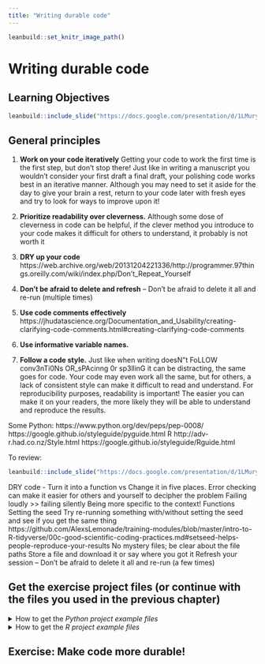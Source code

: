 ```yaml
---
title: "Writing durable code"
---
```


```r
leanbuild::set_knitr_image_path()
```

# Writing durable code

## Learning Objectives

```r
leanbuild::include_slide("https://docs.google.com/presentation/d/1LMurysUhCjZb7DVF6KS9QmJ5NBjwWVjRn40MS9f2noE/edit#slide=id.gf7bed24491_1_51")
```

## General principles

1. **Work on your code iteratively**
Getting your code to work the first time is the first step, but don't stop there! 
Just like in writing a manuscript you wouldn't consider your first draft a final draft, your polishing code works best in an iterative manner. Although you may need to set it aside for the day to give your brain a rest, return to your code later with fresh eyes and try to look for ways to improve upon it! 



2. **Prioritize readability over cleverness.** 
Although some dose of cleverness in code can be helpful, if the clever method you introduce to your code makes it difficult for others to understand, it probably is not worth it 


3. **DRY up your code**
https://web.archive.org/web/20131204221336/http://programmer.97things.oreilly.com/wiki/index.php/Don't_Repeat_Yourself 

4. **Don't be afraid to delete and refresh** -- Don’t be afraid to delete it all and re-run (multiple times)

5. **Use code comments effectively** 
https://jhudatascience.org/Documentation_and_Usability/creating-clarifying-code-comments.html#creating-clarifying-code-comments 

6. **Use informative variable names.**

7. **Follow a code style.** 
Just like when writing doesN"t FoLLOW conv3nTi0Ns OR_sPAcinng 0r sp3llinG it can be distracting, the same goes for code. 
Your code may even work all the same, but for others, a lack of consistent style can make it difficult to read and understand. 
For reproducibility purposes, readability is important! 
The easier you can make it on your readers, the more likely they will be able to understand and reproduce the results. 

Some Python: 
https://www.python.org/dev/peps/pep-0008/
https://google.github.io/styleguide/pyguide.html 
R
http://adv-r.had.co.nz/Style.html
https://google.github.io/styleguide/Rguide.html 


To review:  
```r
leanbuild::include_slide("https://docs.google.com/presentation/d/1LMurysUhCjZb7DVF6KS9QmJ5NBjwWVjRn40MS9f2noE/edit#slide=id.gfc9e5f916a_0_89")
```

DRY code - Turn it into a function vs Change it in five places.
Error checking can make it easier for others and yourself to decipher the problem
Failing loudly >> failing silently
Being more specific to the context!
Functions 
Setting the seed
Try re-running something with/without setting the seed and see if you get the same thing
https://github.com/AlexsLemonade/training-modules/blob/master/intro-to-R-tidyverse/00c-good-scientific-coding-practices.md#setseed-helps-people-reproduce-your-results 
No mystery files; be clear about the file paths
Store a file and download it or say where you got it
Refresh your session -- Don’t be afraid to delete it all and re-run (a few times)



## Get the exercise project files (or continue with the files you used in the previous chapter)

<details> <summary>How to get the _Python project example files_</summary>
To get the _Python project example files_, [click this link](https://raw.githubusercontent.com/jhudsl/Reproducibility_in_Cancer_Informatics/main/chapter-zips/python-heatmap-chapt-7.zip).

```bash
mkdir -p chapter-zips
wget -O chapter-zips/python-heatmap-chapt-7.zip https://raw.githubusercontent.com/jhudsl/Reproducibility_in_Cancer_Informatics/main/chapter-zips/python-heatmap-chapt-7.zip
```

Now double click your chapter zip file to unzip. For Windows you may have to [follow these instructions](https://support.microsoft.com/en-us/windows/zip-and-unzip-files-f6dde0a7-0fec-8294-e1d3-703ed85e7ebc)).

```bash
unzip -o chapter-zips/python-heatmap-chapt-7.zip -d chapter-zips/
```
</details>

<details> <summary>How to get the _R project example files_</summary>
To get the _R project example files_, [click this link](https://raw.githubusercontent.com/jhudsl/Reproducibility_in_Cancer_Informatics/main/chapter-zips/r-heatmap-chapt-7.zip).

```bash
mkdir -p chapter-zips
wget -O chapter-zips/r-heatmap-chapt-7.zip https://raw.githubusercontent.com/jhudsl/Reproducibility_in_Cancer_Informatics/main/chapter-zips/r-heatmap-chapt-7.zip
```

Now double click your chapter zip file to unzip. For Windows you may have to [follow these instructions](https://support.microsoft.com/en-us/windows/zip-and-unzip-files-f6dde0a7-0fec-8294-e1d3-703ed85e7ebc)).

```bash
unzip -o chapter-zips/r-heatmap-chapt-7.zip -d chapter-zips/
```
</details>

## Exercise: Make code more durable!
